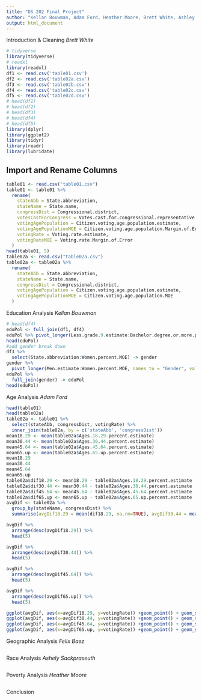 ```yaml
---
title: "DS 202 Final Project"
author: "Kellan Bouwman, Adam Ford, Heather Moore, Brett White, Ashley Sackpraseuth, Felix Baez"
output: html_document
---
```


Introduction & Cleaning
*Brett White*
    
     
```r
# tidyverse
library(tidyverse)
# readxl
library(readxl)
df1 <- read.csv('table01.csv')
df2 <- read.csv('table02a.csv')
df3 <- read.csv('table02b.csv')
df4 <- read.csv('table02c.csv')
df5 <- read.csv('table02d.csv')
# head(df1)
# head(df2)
# head(df3)
# head(df4)
# head(df5)
library(dplyr)
library(ggplot2)
library(tidyr)
library(readr)
library(lubridate)
```

## Import and Rename Columns
```r
table01 <- read.csv("table01.csv")
table01 <- table01 %>%
  rename(
    stateAbb = State.abbreviation,
    stateName = State.name,
    congressDist = Congressional.district,
    votesCastForCongress = Votes.cast.for.congressional.representative.for.the.November.6..2018.election,
    votingAgePopulation = Citizen.voting.age.population.estimate,
    votingAgePopulationMOE = Citizen.voting.age.population.Margin.of.Error,
    votingRate = Voting.rate.estimate,
    votingRateMOE = Voting.rate.Margin.of.Error
  )
head(table01, 5)
table02a <- read.csv("table02a.csv")
table02a <- table02a %>%
  rename(
    stateAbb = State.abbreviation,
    stateName = State.name,
    congressDist = Congressional.district,
    votingAgePopulation = Citizen.voting.age.population.estimate,
    votingAgePopulationMOE = Citizen.voting.age.population.MOE
  )
```


Education Analysis
*Kellan Bouwman*

```r
# head(df4)
eduPol <- full_join(df1, df4)
eduPol %>% pivot_longer(Less.grade.9.estimate:Bachelor.degree.or.more.percent.MOE, names_to = "Education", values_to = "Amount") -> eduPol
head(eduPol)
#add gender break down
df3 %>% 
  select(State.abbreviation:Women.percent.MOE) -> gender
gender %>%
  pivot_longer(Men.estimate:Women.percent.MOE, names_to = "Gender", values_to = "Percentage") -> gender
eduPol %>%
  full_join(gender) -> eduPol
head(eduPol)
```

Age Analysis
*Adam Ford*

```r
head(table01)
head(table02a)
table02a <- table01 %>%
  select(stateAbb, congressDist, votingRate) %>%
  inner_join(table02a, by = c('stateAbb', 'congressDist'))
mean18.29 <- mean(table02a$Ages.18.29.percent.estimate)
mean30.44 <- mean(table02a$Ages.30.44.percent.estimate)
mean45.64 <- mean(table02a$Ages.45.64.percent.estimate)
mean65.up <- mean(table02a$Ages.65.up.percent.estimate)
mean18.29
mean30.44
mean45.64
mean65.up
table02a$dif18.29 <- mean18.29 - table02a$Ages.18.29.percent.estimate
table02a$dif30.44 <- mean30.44 - table02a$Ages.30.44.percent.estimate
table02a$dif45.64 <- mean45.64 - table02a$Ages.45.64.percent.estimate
table02a$dif65.up <- mean65.up - table02a$Ages.65.up.percent.estimate
avgDif <- table02a %>%
  group_by(stateName, congressDist) %>%
  summarise(avgDif18.29 = mean(dif18.29, na.rm=TRUE), avgDif30.44 = mean(dif30.44, na.rm=TRUE), avgDif45.64 = mean(dif45.64, na.rm=TRUE), avgDif65.up = mean(dif65.up, na.rm=TRUE), votingRate = votingRate )

avgDif %>% 
  arrange(desc(avgDif18.29)) %>%
  head(5)

avgDif %>% 
  arrange(desc(avgDif30.44)) %>%
  head(5)

avgDif %>% 
  arrange(desc(avgDif45.64)) %>%
  head(5)

avgDif %>% 
  arrange(desc(avgDif65.up)) %>%
  head(5)

ggplot(avgDif, aes(x=avgDif18.29, y=votingRate)) +geom_point() + geom_smooth(method='lm')
ggplot(avgDif, aes(x=avgDif30.44, y=votingRate)) +geom_point() + geom_smooth(method='lm')
ggplot(avgDif, aes(x=avgDif45.64, y=votingRate)) +geom_point() + geom_smooth(method='lm')
ggplot(avgDif, aes(x=avgDif65.up, y=votingRate)) +geom_point() + geom_smooth(method='lm')
```

Geographic Analysis
*Felix Baez*

```r

```

Race Analysis
*Ashely Sackpraseuth*

```r

```

Poverty Analysis
*Heather Moore*

```r

```

Conclusion






